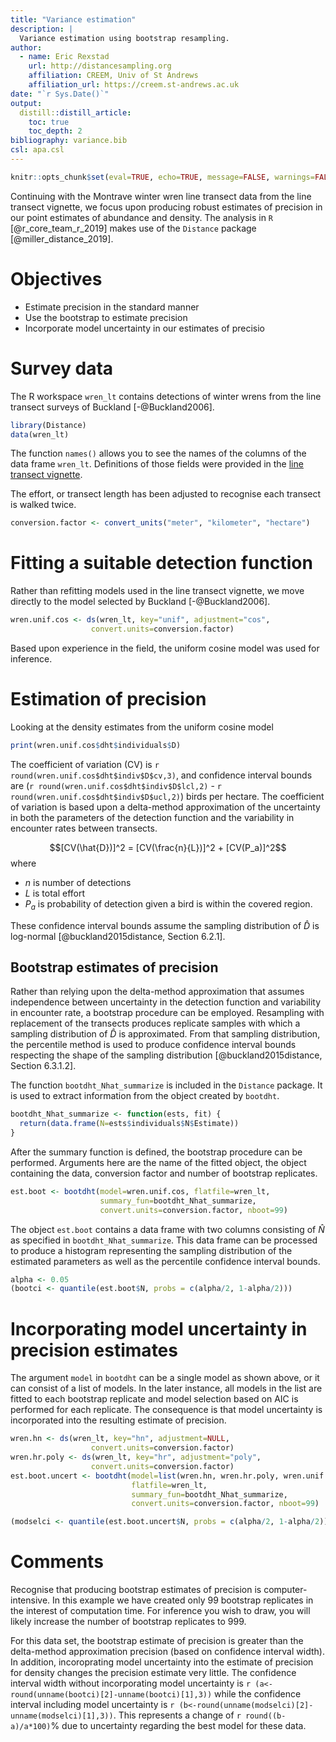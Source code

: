 ---
title: "Variance estimation"
description: |
  Variance estimation using bootstrap resampling.
author:
  - name: Eric Rexstad 
    url: http://distancesampling.org
    affiliation: CREEM, Univ of St Andrews
    affiliation_url: https://creem.st-andrews.ac.uk
date: "`r Sys.Date()`"
output: 
  distill::distill_article:
    toc: true
    toc_depth: 2
bibliography: variance.bib
csl: apa.csl
---

```{r include=FALSE}
knitr::opts_chunk$set(eval=TRUE, echo=TRUE, message=FALSE, warnings=FALSE, progress=FALSE)
```

Continuing with the Montrave winter wren line transect data from the line transect vignette, we focus upon producing robust estimates of precision in our point estimates of abundance and density.  The analysis in `R` [@r_core_team_r_2019] makes use of the `Distance` package [@miller_distance_2019].

# Objectives

- Estimate precision in the standard manner
- Use the bootstrap to estimate precision
- Incorporate model uncertainty in our estimates of precisio

# Survey data

The R workspace `wren_lt` contains detections of winter wrens from the line transect surveys of Buckland [-@Buckland2006].

```{r}
library(Distance)
data(wren_lt)
```

The function `names()` allows you to see the names of the columns of the data frame `wren_lt`.  Definitions of those fields were provided in the [line transect vignette](https://examples.distancesampling.org/Distance-lines/linetransects.html). 

The effort, or transect length has been adjusted to recognise each transect is walked twice.

```{r}
conversion.factor <- convert_units("meter", "kilometer", "hectare")
```

# Fitting a suitable detection function

Rather than refitting models used in the line transect vignette, we move directly to the model selected by Buckland [-@Buckland2006].

```{r}
wren.unif.cos <- ds(wren_lt, key="unif", adjustment="cos",
                  convert.units=conversion.factor)
```

Based upon experience in the field, the uniform cosine model was used for inference.

# Estimation of precision

Looking at the density estimates from the uniform cosine model

```{r}
print(wren.unif.cos$dht$individuals$D)
```

The coefficient of variation (CV) is `r round(wren.unif.cos$dht$indiv$D$cv,3)`, and confidence interval bounds are (`r round(wren.unif.cos$dht$indiv$D$lcl,2)` - `r round(wren.unif.cos$dht$indiv$D$ucl,2)`) birds per hectare.  The coefficient of variation is based upon a delta-method approximation of the uncertainty in both the parameters of the detection function and the variability in encounter rates between transects.

$$[CV(\hat{D})]^2 = [CV(\frac{n}{L})]^2 + [CV(P_a)]^2$$
where

- $n$ is number of detections
- $L$ is total effort
- $P_a$ is probability of detection given a bird is within the covered region.

These confidence interval bounds assume the sampling distribution of $\hat{D}$ is log-normal [@buckland2015distance, Section 6.2.1]. 

## Bootstrap estimates of precision

Rather than relying upon the delta-method approximation that assumes independence between uncertainty in the detection function and variability in encounter rate, a bootstrap procedure can be employed.  Resampling with replacement of the transects produces replicate samples with which a sampling distribution of $\hat{D}$ is approximated.  From that sampling distribution, the percentile method is used to produce confidence interval bounds respecting the shape of the sampling distribution [@buckland2015distance, Section 6.3.1.2].

The function `bootdht_Nhat_summarize` is included in the `Distance` package.  It is used to extract information from the object created by `bootdht`.

```{r}
bootdht_Nhat_summarize <- function(ests, fit) {
  return(data.frame(N=ests$individuals$N$Estimate))
}
```


After the summary function is defined, the bootstrap procedure can be performed.  Arguments here are the name of the fitted object, the object containing the data, conversion factor and number of bootstrap replicates.

```{r, message=FALSE, results='hide'}
est.boot <- bootdht(model=wren.unif.cos, flatfile=wren_lt,
                    summary_fun=bootdht_Nhat_summarize,
                    convert.units=conversion.factor, nboot=99)
```

The object `est.boot` contains a data frame with two columns consisting of $\hat{N}$ as specified in `bootdht_Nhat_summarize`.  This data frame can be processed to produce a histogram representing the sampling distribution of the estimated parameters as well as the percentile confidence interval bounds.

```{r}
alpha <- 0.05
(bootci <- quantile(est.boot$N, probs = c(alpha/2, 1-alpha/2)))
```

# Incorporating model uncertainty in precision estimates

The argument `model` in `bootdht` can be a single model as shown above, or it can consist of a list of models.  In the later instance, all models in the list are fitted to each bootstrap replicate and model selection based on AIC is performed for each replicate.  The consequence is that model uncertainty is incorporated into the resulting estimate of precision.

```{r, message=FALSE, results='hide'}
wren.hn <- ds(wren_lt, key="hn", adjustment=NULL,
                  convert.units=conversion.factor)
wren.hr.poly <- ds(wren_lt, key="hr", adjustment="poly",
                  convert.units=conversion.factor)
est.boot.uncert <- bootdht(model=list(wren.hn, wren.hr.poly, wren.unif.cos), 
                           flatfile=wren_lt,
                           summary_fun=bootdht_Nhat_summarize,
                           convert.units=conversion.factor, nboot=99)
```

```{r}
(modselci <- quantile(est.boot.uncert$N, probs = c(alpha/2, 1-alpha/2)))
```

# Comments

Recognise that producing bootstrap estimates of precision is computer-intensive.  In this example we have created only 99 bootstrap replicates in the interest of computation time.  For inference you wish to draw, you will likely increase the number of bootstrap replicates to 999.

For this data set, the bootstrap estimate of precision is greater than the delta-method approximation precision (based on confidence interval width).  In addition, incoroprating model uncertainty into the estimate of precision for density changes the precision estimate very little.  The confidence interval width without incorporating model uncertainty is `r (a<-round(unname(bootci)[2]-unname(bootci)[1],3))` while the confidence interval including model uncertainty is `r (b<-round(unname(modselci)[2]-unname(modselci)[1],3))`.  This represents a change of `r round((b-a)/a*100)`\% due to uncertainty regarding the best model for these data.

